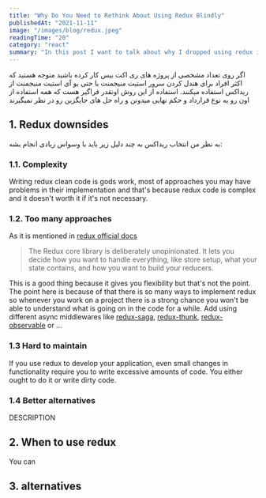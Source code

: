 ```yaml
---
title: "Why Do You Need to Rethink About Using Redux Blindly"
publishedAt: "2021-11-11"
image: "/images/blog/redux.jpeg"
readingTime: "20"
category: "react"
summary: "In this post I want to talk about why I dropped using redux in most of my projects and what did I do instead."
---
```


اگر روی تعداد مشخصی از پروژه های ری اکت بیس کار کرده باشید متوجه هستید که اکثر افراد برای هندل کردن سرور استیت منیجمنت یا حتی یو آی استیت منیجمنت از ریداکس استفاده میکنند.
استفاده از این روش اونقدر فراگیر هست که همه استفاده از اون رو یه نوع قرارداد و حکم نهایی میدونن و راه حل های جایگزین رو در نظر نمیگیرند

## 1. Redux downsides

به نظر من انتخاب ریداکس به چند دلیل زیر باید با وسواس زیادی انجام بشه:

### 1.1. Complexity

Writing redux clean code is gods work, most of approaches you may have problems in their implementation and that's because redux code is complex and it doesn't worth it if it's not necessary.

### 1.2. Too many approaches

As it is mentioned in [redux official docs](https://redux.js.org/redux-toolkit/overview#purpose)

> The Redux core library is deliberately unopinionated. It lets you decide how you want to handle everything, like store setup, what your state contains, and how you want to build your reducers.

This is a good thing because it gives you flexibility but that's not the point. The point here is because of that there is so many ways to implement redux so whenever you work on a project there is a strong chance you won't be able to understand what is going on in the code for a while.
Add using different async middlewares like [redux-saga](https://redux-saga.js.org/), [redux-thunk](https://github.com/reduxjs/redux-thunk), [redux-observable](https://redux-observable.js.org/) or ...

### 1.3 Hard to maintain

If you use redux to develop your application, even small changes in functionality require you to write excessive amounts of code. You either ought to do it or write dirty code.

### 1.4 Better alternatives
DESCRIPTION


## 2. When to use redux
You can 


## 3. alternatives
